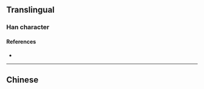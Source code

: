 {{character info/new}}
{{also|剴}}
==Translingual==

===Han character===
{{Han char|rn=18|rad=刀|as=06|sn=8|four=|canj=UULN|ids=⿰岂刂}}

====References====
* {{Han ref|kx=0139.251|hdz=10334.090|uh=5240|ud=21056}}

----

==Chinese==
{{zh-see|剴}}